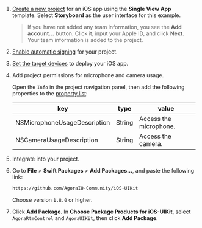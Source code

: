<PlatformWrapper platform="ios">

1.  [Create a new project](https://help.apple.com/xcode/mac/current/#/dev07db0e578) for an iOS app using the **Single View App** template. Select **Storyboard** as the user interface for this example.

    > If you have not added any team information, you see the **Add account…** button. Click it, input your Apple ID, and click **Next**. Your team information is added to the project.

2.  [Enable automatic signing](https://help.apple.com/xcode/mac/current/#/dev23aab79b4) for your project.

3.  [Set the target devices](https://help.apple.com/xcode/mac/current/#/deve69552ee5) to deploy your iOS app.

4.  Add project permissions for microphone and camera usage.

    Open the `Info` in the project navigation panel, then add the following properties to the [property list](https://help.apple.com/xcode/mac/current/#/dev3f399a2a6):

    | key                          | type   | value                  |
    |------------------------------|--------|------------------------|
    | NSMicrophoneUsageDescription | String | Access the microphone. |
    | NSCameraUsageDescription     | String | Access the camera.     |

5.  Integrate <Vg k="UIK" /> into your project.

6.  Go to **File** &gt; **Swift Packages** &gt; **Add Packages…​**, and paste the following link:

    ``` bash
    https://github.com/AgoraIO-Community/iOS-UIKit
    ```

    Choose version `1.8.0` or higher.

7.  Click **Add Package**. In **Choose Package Products for iOS-UIKit**, select `AgoraRtmControl` and `AgoraUIKit`, then click **Add Package**.
</PlatformWrapper>
